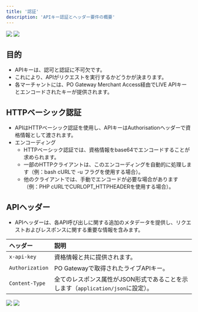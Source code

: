 ```yaml
---
title: '認証'
description: 'APIキー認証とヘッダー要件の概要'
---
```


<img
  className="block dark:hidden"
  src="/images/api-key.png"
/>
<img
  className="hidden dark:block"
  src="/images/api-key.png"
/>

## 目的
- APIキーは、認可と認証に不可欠です。
- これにより、APIがリクエストを実行するかどうかが決まります。
- 各マーチャントには、PO Gateway Merchant Access経由でLIVE APIキーとエンコードされたキーが提供されます。

## HTTPベーシック認証
- APIはHTTPベーシック認証を使用し、APIキーはAuthorisationヘッダーで資格情報として渡されます。
- エンコーディング
  - HTTPベーシック認証では、資格情報をbase64でエンコードすることが求められます。
  - 一部のHTTPクライアントは、このエンコーディングを自動的に処理します（例：bash cURLで -u フラグを使用する場合）。
  - 他のクライアントでは、手動でエンコードが必要な場合があります（例：PHP cURLでCURLOPT_HTTPHEADERを使用する場合）。

## APIヘッダー

- APIヘッダーは、各API呼び出しに関する追加のメタデータを提供し、リクエストおよびレスポンスに関する重要な情報を含みます。

| **ヘッダー**       | **説明**                                                                       |
|:-----------------|:--------------------------------------------------------------------------------|
| `x-api-key`      | 資格情報と共に提供されます。                                                     |
| `Authorization`  | PO Gatewayで取得されたライブAPIキー。                                             |
| `Content-Type`   | 全てのレスポンス属性がJSON形式であることを示します（`application/json`に設定）。    |

<img
  className="block dark:hidden"
  src="/images/header.png"
/>
<img
  className="hidden dark:block"
  src="/images/header.png"
/>
